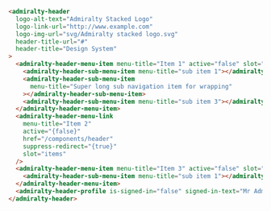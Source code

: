 ```html
<admiralty-header
  logo-alt-text="Admiralty Stacked Logo"
  logo-link-url="http://www.example.com"
  logo-img-url="svg/Admiralty stacked logo.svg"
  header-title-url="#"
  header-title="Design System"
>
  <admiralty-header-menu-item menu-title="Item 1" active="false" slot="items">
    <admiralty-header-sub-menu-item menu-title="sub item 1"></admiralty-header-sub-menu-item>
    <admiralty-header-sub-menu-item
      menu-title="Super long sub navigation item for wrapping"
    ></admiralty-header-sub-menu-item>
    <admiralty-header-sub-menu-item menu-title="sub item 3"></admiralty-header-sub-menu-item>
  </admiralty-header-menu-item>
  <admiralty-header-menu-link
    menu-title="Item 2"
    active="{false}"
    href="/components/header"
    suppress-redirect="{true}"
    slot="items"
  />
  <admiralty-header-menu-item menu-title="Item 3" active="false" slot="items">
    <admiralty-header-sub-menu-item menu-title="sub item 1"></admiralty-header-sub-menu-item>
  </admiralty-header-menu-item>
  <admiralty-header-profile is-signed-in="false" signed-in-text="Mr Admiral" slot="profile"></admiralty-header-profile>
</admiralty-header>
```

